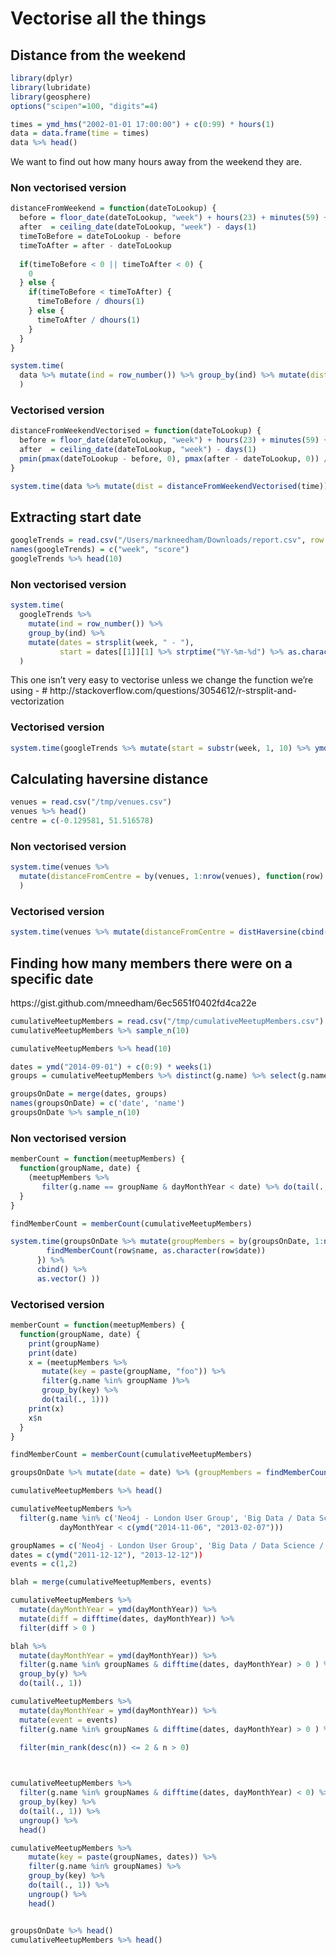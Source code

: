 # Vectorise all the things

## Distance from the weekend

```r
library(dplyr)
library(lubridate)
library(geosphere)
options("scipen"=100, "digits"=4)
```

```r
times = ymd_hms("2002-01-01 17:00:00") + c(0:99) * hours(1)
data = data.frame(time = times)
data %>% head()
```

We want to find out how many hours away from the weekend they are.

### Non vectorised version


```r
distanceFromWeekend = function(dateToLookup) {
  before = floor_date(dateToLookup, "week") + hours(23) + minutes(59) + seconds(59)
  after  = ceiling_date(dateToLookup, "week") - days(1)
  timeToBefore = dateToLookup - before
  timeToAfter = after - dateToLookup
  
  if(timeToBefore < 0 || timeToAfter < 0) {
    0  
  } else {
    if(timeToBefore < timeToAfter) {
      timeToBefore / dhours(1)
    } else {
      timeToAfter / dhours(1)
    }
  }
}

system.time(
  data %>% mutate(ind = row_number()) %>% group_by(ind) %>% mutate(dist = distanceFromWeekend(time))  
  )

```

### Vectorised version
 
```r
distanceFromWeekendVectorised = function(dateToLookup) {
  before = floor_date(dateToLookup, "week") + hours(23) + minutes(59) + seconds(59)
  after  = ceiling_date(dateToLookup, "week") - days(1)
  pmin(pmax(dateToLookup - before, 0), pmax(after - dateToLookup, 0)) / dhours(1)
}

system.time(data %>% mutate(dist = distanceFromWeekendVectorised(time)))
```

## Extracting start date

```r
googleTrends = read.csv("/Users/markneedham/Downloads/report.csv", row.names=NULL)
names(googleTrends) = c("week", "score")
googleTrends %>% head(10)
```

### Non vectorised version

```r
system.time(
  googleTrends %>% 
    mutate(ind = row_number()) %>% 
    group_by(ind) %>%
    mutate(dates = strsplit(week, " - "),
           start = dates[[1]][1] %>% strptime("%Y-%m-%d") %>% as.character())
  )
```

This one isn't very easy to vectorise unless we change the function we're using - # http://stackoverflow.com/questions/3054612/r-strsplit-and-vectorization

### Vectorised version

```r
system.time(googleTrends %>% mutate(start = substr(week, 1, 10) %>% ymd()))
```

## Calculating haversine distance

```r
venues = read.csv("/tmp/venues.csv")
venues %>% head()
centre = c(-0.129581, 51.516578)
```

### Non vectorised version

```r
system.time(venues %>% 
  mutate(distanceFromCentre = by(venues, 1:nrow(venues), function(row) { distHaversine(c(row$lon, row$lat), centre)  }))
  )
```

### Vectorised version

```r
system.time(venues %>% mutate(distanceFromCentre = distHaversine(cbind(venues$lon, venues$lat), centre)))
```

## Finding how many members there were on a specific date

https://gist.github.com/mneedham/6ec5651f0402fd4ca22e

```r
cumulativeMeetupMembers = read.csv("/tmp/cumulativeMeetupMembers.csv")
cumulativeMeetupMembers %>% sample_n(10)

cumulativeMeetupMembers %>% head(10)

dates = ymd("2014-09-01") + c(0:9) * weeks(1)
groups = cumulativeMeetupMembers %>% distinct(g.name) %>% select(g.name)

groupsOnDate = merge(dates, groups)
names(groupsOnDate) = c('date', 'name')
groupsOnDate %>% sample_n(10)
```

### Non vectorised version 

```r
memberCount = function(meetupMembers) {
  function(groupName, date) {
    (meetupMembers %>% 
       filter(g.name == groupName & dayMonthYear < date) %>% do(tail(., 1)))$n    
  }  
} 

findMemberCount = memberCount(cumulativeMeetupMembers)

system.time(groupsOnDate %>% mutate(groupMembers = by(groupsOnDate, 1:nrow(groupsOnDate), function(row) { 
        findMemberCount(row$name, as.character(row$date))
      }) %>% 
      cbind() %>% 
      as.vector() ))
```

### Vectorised version

```r
memberCount = function(meetupMembers) {
  function(groupName, date) {
    print(groupName)
    print(date)
    x = (meetupMembers %>% 
       mutate(key = paste(groupName, "foo")) %>%
       filter(g.name %in% groupName )%>%
       group_by(key) %>%
       do(tail(., 1)))
    print(x)
    x$n
  }  
} 

findMemberCount = memberCount(cumulativeMeetupMembers)

groupsOnDate %>% mutate(date = date) %>% (groupMembers = findMemberCount(name, date))

cumulativeMeetupMembers %>% head()

cumulativeMeetupMembers %>% 
  filter(g.name %in% c('Neo4j - London User Group', 'Big Data / Data Science / Data Analytics Jobs') &
           dayMonthYear < c(ymd("2014-11-06", "2013-02-07")))

groupNames = c('Neo4j - London User Group', 'Big Data / Data Science / Data Analytics Jobs')
dates = c(ymd("2011-12-12"), "2013-12-12"))
events = c(1,2)

blah = merge(cumulativeMeetupMembers, events)

cumulativeMeetupMembers %>% 
  mutate(dayMonthYear = ymd(dayMonthYear)) %>% 
  mutate(diff = difftime(dates, dayMonthYear)) %>%
  filter(diff > 0 )

blah %>% 
  mutate(dayMonthYear = ymd(dayMonthYear)) %>% 
  filter(g.name %in% groupNames & difftime(dates, dayMonthYear) > 0 ) %>%
  group_by(y) %>%
  do(tail(., 1))

cumulativeMeetupMembers %>% 
  mutate(dayMonthYear = ymd(dayMonthYear)) %>% 
  mutate(event = events)
  filter(g.name %in% groupNames & difftime(dates, dayMonthYear) > 0 ) %>%
  
  filter(min_rank(desc(n)) <= 2 & n > 0)



cumulativeMeetupMembers %>% 
  filter(g.name %in% groupNames & difftime(dates, dayMonthYear) < 0) %>%
  group_by(key) %>%
  do(tail(., 1)) %>%
  ungroup() %>%
  head()

cumulativeMeetupMembers %>% 
    mutate(key = paste(groupNames, dates)) %>% 
    filter(g.name %in% groupNames) %>%
    group_by(key) %>%
    do(tail(., 1)) %>%
    ungroup() %>%
    head()


groupsOnDate %>% head()
cumulativeMeetupMembers %>% head()
```

